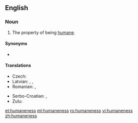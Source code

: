 ==English==

===Noun===
{{en-noun|-}}

# The property of being [[humane]].

====Synonyms====
* {{l/en|humanity}}

====Translations====
{{trans-top|property of being humane}}
* Czech: {{t-|cs|lidskost|f}}
* Latvian: {{t-|lv|cilvēcība|f}}, {{t-|lv|cilvēcīgums|m}}, {{t-|lv|humanitāte|f}}
* Romanian: {{t-|ro|omenie|f}}, {{t+|ro|umanitate|f}}
{{trans-mid}}
* Serbo-Croatian: {{t-|sh|čovjekoljublje|n|alt=čȍvjekoljūblje}}, {{t-|sh|čovjekoljubivost|f|alt=čovjekoljùbivōst}}
* Zulu: {{t-|zu|ubuntu|c14}}
{{trans-bottom}}

[[et:humaneness]]
[[ml:humaneness]]
[[ro:humaneness]]
[[vi:humaneness]]
[[zh:humaneness]]